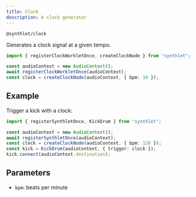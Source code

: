 ```yaml
---
title: Clock
description: A clock generator
---
```


`@synthlet/clock`

Generates a clock signal at a given tempo.

```ts
import { registerClockWorkletOnce, createClockNode } from "synthlet";

const audioContext = new AudioContext();
await registerClockWorkletOnce(audioContext);
const clock = createClockNode(audioContext, { bpm: 10 });
```

## Example

Trigger a kick with a clock:

```ts
import { registerSynthletOnce, KickDrum } from "synthlet";

const audioContext = new AudioContext();
await registerSynthletOnce(audioContext);
const clock = createClockNode(audioContext, { bpm: 120 });
const kick = KickDrum(audioContext, { trigger: clock });
kick.connect(audioContext.destination);
```

## Parameters

- `bpm`: beats per minute
